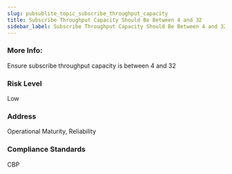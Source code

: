 ```yaml
---
slug: pubsublite_topic_subscribe_throughput_capacity
title: Subscribe Throughput Capacity Should Be Between 4 and 32
sidebar_label: Subscribe Throughput Capacity Should Be Between 4 and 32
---
```


### More Info:

Ensure subscribe throughput capacity is between 4 and 32

### Risk Level

Low

### Address

Operational Maturity, Reliability

### Compliance Standards

CBP

